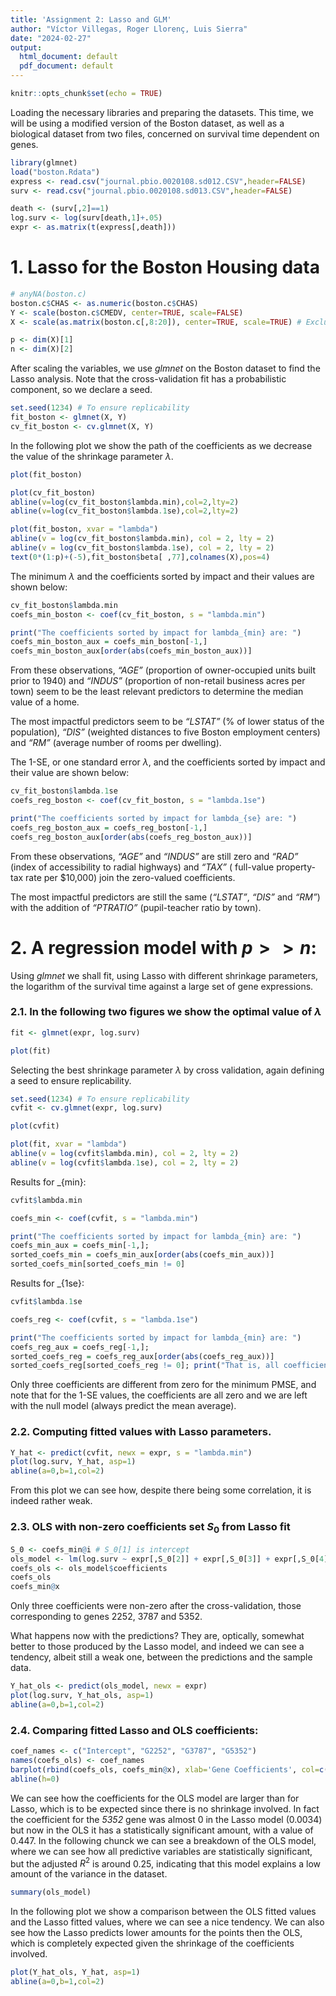 ```yaml
---
title: 'Assignment 2: Lasso and GLM'
author: "Víctor Villegas, Roger Llorenç, Luis Sierra"
date: "2024-02-27"
output:
  html_document: default
  pdf_document: default
---
```


```r
knitr::opts_chunk$set(echo = TRUE)
```

Loading the necessary libraries and preparing the datasets. This time, we will be using a modified version of the Boston dataset, as well as a biological dataset from two files, concerned on survival time dependent on genes.

```r
library(glmnet)
load("boston.Rdata")
express <- read.csv("journal.pbio.0020108.sd012.CSV",header=FALSE)
surv <- read.csv("journal.pbio.0020108.sd013.CSV",header=FALSE)

death <- (surv[,2]==1)
log.surv <- log(surv[death,1]+.05)
expr <- as.matrix(t(express[,death]))
```

# 1. Lasso for the Boston Housing data

```r
# anyNA(boston.c)
boston.c$CHAS <- as.numeric(boston.c$CHAS)
Y <- scale(boston.c$CMEDV, center=TRUE, scale=FALSE)
X <- scale(as.matrix(boston.c[,8:20]), center=TRUE, scale=TRUE) # Exclude response variable

p <- dim(X)[1]
n <- dim(X)[2]
```

After scaling the variables, we use *glmnet* on the Boston dataset to find the Lasso analysis. Note that the cross-validation fit has a probabilistic component, so we declare a seed.

```r
set.seed(1234) # To ensure replicability
fit_boston <- glmnet(X, Y)
cv_fit_boston <- cv.glmnet(X, Y)
```

In the following plot we show the path of the coefficients as we decrease the value of the shrinkage parameter $\lambda$.

```r
plot(fit_boston)
```
```r
plot(cv_fit_boston)
abline(v=log(cv_fit_boston$lambda.min),col=2,lty=2)
abline(v=log(cv_fit_boston$lambda.1se),col=2,lty=2)
```
```r

plot(fit_boston, xvar = "lambda")
abline(v = log(cv_fit_boston$lambda.min), col = 2, lty = 2)
abline(v = log(cv_fit_boston$lambda.1se), col = 2, lty = 2)
text(0*(1:p)+(-5),fit_boston$beta[ ,77],colnames(X),pos=4)
```
The minimum $\lambda$ and the coefficients sorted by impact and their values are shown below:

```r
cv_fit_boston$lambda.min
coefs_min_boston <- coef(cv_fit_boston, s = "lambda.min")

print("The coefficients sorted by impact for lambda_{min} are: ")
coefs_min_boston_aux = coefs_min_boston[-1,]
coefs_min_boston_aux[order(abs(coefs_min_boston_aux))]
```
From these observations, *"AGE"* (proportion of owner-occupied units built prior to 1940) and *"INDUS"* (proportion of non-retail business acres per town) seem to be the least relevant predictors to determine the median value of a home. 

The most impactful predictors seem to be *"LSTAT"* (% of lower status of the population), *"DIS"* (weighted distances to five Boston employment centers) and *"RM"* (average number of rooms per dwelling).

The 1-SE, or one standard error $\lambda$, and the coefficients sorted by impact and their value are shown below:

```r
cv_fit_boston$lambda.1se
coefs_reg_boston <- coef(cv_fit_boston, s = "lambda.1se")

print("The coefficients sorted by impact for lambda_{se} are: ")
coefs_reg_boston_aux = coefs_reg_boston[-1,]
coefs_reg_boston_aux[order(abs(coefs_reg_boston_aux))]
```

From these observations, *"AGE"* and *"INDUS"* are still zero and *"RAD"* (index of accessibility to radial highways) and *"TAX"* ( full-value property-tax rate per $10,000) join the zero-valued coefficients. 

The most impactful predictors are still the same (*"LSTAT"*, *"DIS"* and *"RM"*) with the addition of *"PTRATIO"* (pupil-teacher ratio by town).

# 2. A regression model with $p>>n$:

Using *glmnet* we shall fit, using Lasso with different shrinkage parameters, the logarithm of the survival time against a large set of gene expressions.

### 2.1. In the following two figures we show the optimal value of $\lambda$

```r
fit <- glmnet(expr, log.surv)
```

```r
plot(fit)
```

Selecting the best shrinkage parameter $\lambda$ by cross validation, again defining a seed to ensure replicability.

```r
set.seed(1234) # To ensure replicability
cvfit <- cv.glmnet(expr, log.surv)
```

```r
plot(cvfit)
```

```r
plot(fit, xvar = "lambda")
abline(v = log(cvfit$lambda.min), col = 2, lty = 2)
abline(v = log(cvfit$lambda.1se), col = 2, lty = 2)
```

Results for \lambda_{min}:
```r
cvfit$lambda.min

coefs_min <- coef(cvfit, s = "lambda.min")

print("The coefficients sorted by impact for lambda_{min} are: ")
coefs_min_aux = coefs_min[-1,]; 
sorted_coefs_min = coefs_min_aux[order(abs(coefs_min_aux))]
sorted_coefs_min[sorted_coefs_min != 0]

```
Results for \lambda_{1se}:
```r
cvfit$lambda.1se

coefs_reg <- coef(cvfit, s = "lambda.1se")

print("The coefficients sorted by impact for lambda_{min} are: ")
coefs_reg_aux = coefs_reg[-1,]; 
sorted_coefs_reg = coefs_reg_aux[order(abs(coefs_reg_aux))]
sorted_coefs_reg[sorted_coefs_reg != 0]; print("That is, all coefficients are zero.")
```

Only three coefficients are different from zero for the minimum PMSE, and note that for the 1-SE values, the coefficients are all zero and we are left with the null model (always predict the mean average).

### 2.2. Computing fitted values with Lasso parameters.

```r
Y_hat <- predict(cvfit, newx = expr, s = "lambda.min")
plot(log.surv, Y_hat, asp=1)
abline(a=0,b=1,col=2)
```

From this plot we can see how, despite there being some correlation, it is indeed rather weak.

### 2.3. OLS with non-zero coefficients set $S_0$ from Lasso fit

```r
S_0 <- coefs_min@i # S_0[1] is intercept
ols_model <- lm(log.surv ~ expr[,S_0[2]] + expr[,S_0[3]] + expr[,S_0[4]])
coefs_ols <- ols_model$coefficients
coefs_ols
coefs_min@x
```

Only three coefficients were non-zero after the cross-validation, those corresponding to genes $2252$, $3787$ and $5352$.

What happens now with the predictions? They are, optically, somewhat better to those produced by the Lasso model, and indeed we can see a tendency, albeit still a weak one, between the predictions and the sample data.

```r
Y_hat_ols <- predict(ols_model, newx = expr)
plot(log.surv, Y_hat_ols, asp=1)
abline(a=0,b=1,col=2)
```

### 2.4. Comparing fitted Lasso and OLS coefficients:

```r
coef_names <- c("Intercept", "G2252", "G3787", "G5352")
names(coefs_ols) <- coef_names
barplot(rbind(coefs_ols, coefs_min@x), xlab='Gene Coefficients', col=c("darkblue","red"), legend = c("OLS", "Lasso"), beside=TRUE)
abline(h=0)
```

We can see how the coefficients for the OLS model are larger than for Lasso, which is to be expected since there is no shrinkage involved. In fact the coefficient for the *5352* gene was almost 0 in the Lasso model (0.0034) but now in the OLS it has a statistically significant amount, with a value of 0.447. In the following chunck we can see a breakdown of the OLS model, where we can see how all predictive variables are statistically significant, but the adjusted $R^2$ is around 0.25, indicating that this model explains a low amount of the variance in the dataset.

```r
summary(ols_model)
```

In the following plot we show a comparison between the OLS fitted values and the Lasso fitted values, where we can see a nice tendency. We can also see how the Lasso predicts lower amounts for the points then the OLS, which is completely expected given the shrinkage of the coefficients involved.

```r
plot(Y_hat_ols, Y_hat, asp=1)
abline(a=0,b=1,col=2)
```
